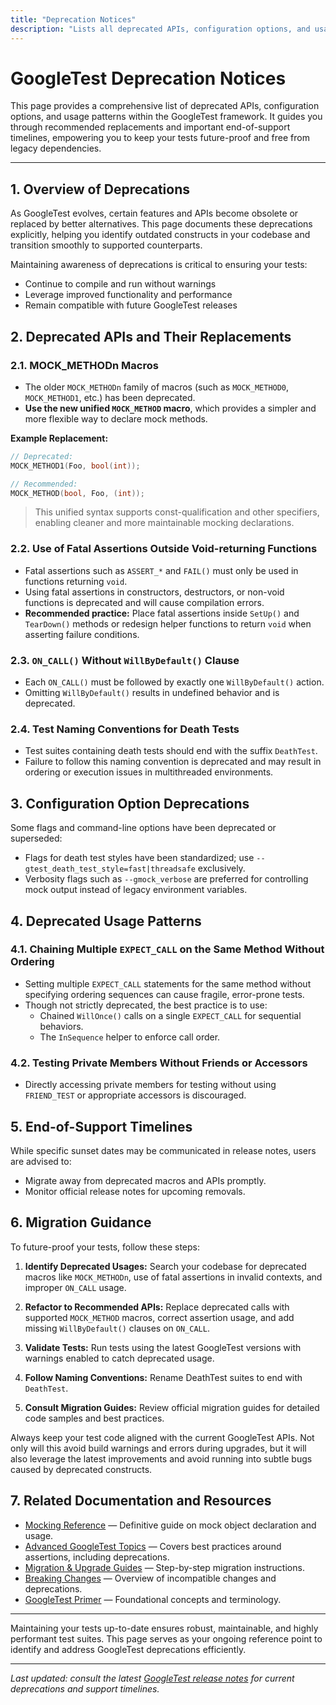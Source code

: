 ```yaml
---
title: "Deprecation Notices"
description: "Lists all deprecated APIs, configuration options, and usage patterns, specifying their recommended replacements and end-of-support timelines. This helps users future-proof their tests and avoid legacy features."
---
```


# GoogleTest Deprecation Notices

This page provides a comprehensive list of deprecated APIs, configuration options, and usage patterns within the GoogleTest framework. It guides you through recommended replacements and important end-of-support timelines, empowering you to keep your tests future-proof and free from legacy dependencies.

---

## 1. Overview of Deprecations

As GoogleTest evolves, certain features and APIs become obsolete or replaced by better alternatives. This page documents these deprecations explicitly, helping you identify outdated constructs in your codebase and transition smoothly to supported counterparts.

Maintaining awareness of deprecations is critical to ensuring your tests:

- Continue to compile and run without warnings
- Leverage improved functionality and performance
- Remain compatible with future GoogleTest releases


## 2. Deprecated APIs and Their Replacements

### 2.1. MOCK_METHODn Macros

- The older `MOCK_METHODn` family of macros (such as `MOCK_METHOD0`, `MOCK_METHOD1`, etc.) has been deprecated.
- **Use the new unified `MOCK_METHOD` macro**, which provides a simpler and more flexible way to declare mock methods.

**Example Replacement:**

```cpp
// Deprecated:
MOCK_METHOD1(Foo, bool(int));

// Recommended:
MOCK_METHOD(bool, Foo, (int));
```

> This unified syntax supports const-qualification and other specifiers, enabling cleaner and more maintainable mocking declarations.


### 2.2. Use of Fatal Assertions Outside Void-returning Functions

- Fatal assertions such as `ASSERT_*` and `FAIL()` must only be used in functions returning `void`.
- Using fatal assertions in constructors, destructors, or non-void functions is deprecated and will cause compilation errors.
- **Recommended practice:** Place fatal assertions inside `SetUp()` and `TearDown()` methods or redesign helper functions to return `void` when asserting failure conditions.


### 2.3. `ON_CALL()` Without `WillByDefault()` Clause

- Each `ON_CALL()` must be followed by exactly one `WillByDefault()` action.
- Omitting `WillByDefault()` results in undefined behavior and is deprecated.


### 2.4. Test Naming Conventions for Death Tests

- Test suites containing death tests should end with the suffix `DeathTest`.
- Failure to follow this naming convention is deprecated and may result in ordering or execution issues in multithreaded environments.


## 3. Configuration Option Deprecations

Some flags and command-line options have been deprecated or superseded:

- Flags for death test styles have been standardized; use `--gtest_death_test_style=fast|threadsafe` exclusively.
- Verbosity flags such as `--gmock_verbose` are preferred for controlling mock output instead of legacy environment variables.


## 4. Deprecated Usage Patterns

### 4.1. Chaining Multiple `EXPECT_CALL` on the Same Method Without Ordering

- Setting multiple `EXPECT_CALL` statements for the same method without specifying ordering sequences can cause fragile, error-prone tests.
- Though not strictly deprecated, the best practice is to use:
  - Chained `WillOnce()` calls on a single `EXPECT_CALL` for sequential behaviors.
  - The `InSequence` helper to enforce call order.


### 4.2. Testing Private Members Without Friends or Accessors

- Directly accessing private members for testing without using `FRIEND_TEST` or appropriate accessors is discouraged.


## 5. End-of-Support Timelines

While specific sunset dates may be communicated in release notes, users are advised to:

- Migrate away from deprecated macros and APIs promptly.
- Monitor official release notes for upcoming removals.


## 6. Migration Guidance

To future-proof your tests, follow these steps:

1. **Identify Deprecated Usages:** Search your codebase for deprecated macros like `MOCK_METHODn`, use of fatal assertions in invalid contexts, and improper `ON_CALL` usage.

2. **Refactor to Recommended APIs:** Replace deprecated calls with supported `MOCK_METHOD` macros, correct assertion usage, and add missing `WillByDefault()` clauses on `ON_CALL`.

3. **Validate Tests:** Run tests using the latest GoogleTest versions with warnings enabled to catch deprecated usage.

4. **Follow Naming Conventions:** Rename DeathTest suites to end with `DeathTest`.

5. **Consult Migration Guides:** Review official migration guides for detailed code samples and best practices.


<Tip>
Always keep your test code aligned with the current GoogleTest APIs. Not only will this avoid build warnings and errors during upgrades, but it will also leverage the latest improvements and avoid running into subtle bugs caused by deprecated constructs.
</Tip>


## 7. Related Documentation and Resources

- [Mocking Reference](../api_reference/mocking_api/mock_object_basics) — Definitive guide on mock object declaration and usage.
- [Advanced GoogleTest Topics](../docs/advanced.md) — Covers best practices around assertions, including deprecations.
- [Migration & Upgrade Guides](../changelog/migrations-breakages/migration-guides) — Step-by-step migration instructions.
- [Breaking Changes](../changelog/migrations-breakages/breaking-changes) — Overview of incompatible changes and deprecations.
- [GoogleTest Primer](../overview/intro-core-concepts/what-is-googletest) — Foundational concepts and terminology.

---

Maintaining your tests up-to-date ensures robust, maintainable, and highly performant test suites. This page serves as your ongoing reference point to identify and address GoogleTest deprecations efficiently.


---

*Last updated: consult the latest [GoogleTest release notes](../changelog/releases-highlights/version-history) for current deprecations and support timelines.*